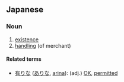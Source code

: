 ==Japanese==
{{see|有りな}}
{{ja-kanjitab|有}}

===Noun===
{{ja-noun|k|hira=あり|rom=ari}}

# [[existence]]
# [[handle|handling]] (of merchant)

====Related terms====
* [[有りな]] ([[ありな]], [[arina]]): (adj.) [[OK]], [[permitted]]